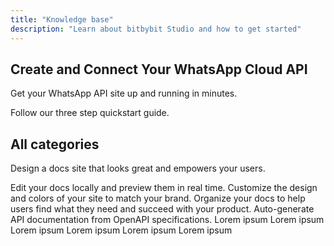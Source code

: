 ```yaml
---
title: "Knowledge base"
description: "Learn about bitbybit Studio and how to get started"
---
```


## Create and Connect Your WhatsApp Cloud API

Get your WhatsApp API site up and running in minutes.

<Card title="Start here" icon="rocket" horizontal href="/quickstart">
  Follow our three step quickstart guide.
</Card>

## All categories

Design a docs site that looks great and empowers your users.

<Columns cols={3}>
  <Card title="Integration" icon="share-nodes" href="/development">
    Edit your docs locally and preview them in real time.
  </Card>
  <Card title="Company Settings" icon="palette" href="/essentials/settings">
    Customize the design and colors of your site to match your brand.
  </Card>
  <Card title="AI Studio" icon="Sparkles" href="/essentials/navigation">
    Organize your docs to help users find what they need and succeed with your product.
  </Card>
  <Card title="Commerce" icon="terminal" href="/api-reference/introduction">
    Auto-generate API documentation from OpenAPI specifications.
  </Card>
  <Card title="bitChat" icon="sparkles">
    Lorem ipsum
  </Card>
  <Card title="bitCRM" icon="sparkles">
    Lorem ipsum
  </Card>
  <Card title="bitApp" icon="sparkles">
    Lorem ipsum
  </Card>
  <Card title="bitLogin" icon="sparkles">
    Lorem ipsum
  </Card>
  <Card title="bitLink" icon="sparkles">
    Lorem ipsum
  </Card>
  <Card title="bitAI" icon="sparkles">
    Lorem ipsum
  </Card>
</Columns>